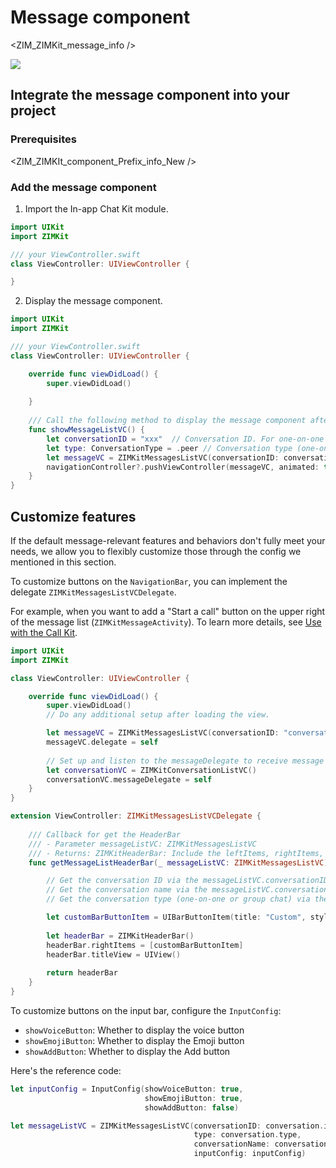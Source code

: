 # Message component


<ZIM_ZIMKit_message_info />

<Frame width="200" height="auto" caption="">
    <img src="https://storage.zego.im/sdk-doc/Pics/ZIMKit/IOS/swift/message_demo.gif" />
</Frame>

## Integrate the message component into your project

### Prerequisites


<ZIM_ZIMKIt_component_Prefix_info_New />

###  Add the message component

1. Import the In-app Chat Kit module.

```swift
import UIKit
import ZIMKit

/// your ViewController.swift
class ViewController: UIViewController {

}
```

2. Display the message component.

```swift
import UIKit
import ZIMKit

/// your ViewController.swift
class ViewController: UIViewController {

    override func viewDidLoad() {
        super.viewDidLoad()
        
    }
    
    /// Call the following method to display the message component after login succeeded.
    func showMessageListVC() {
        let conversationID = "xxx"  // Conversation ID. For one-on-one chats, it refers to the peer's userID. For group chats, it refers to the GroupID. 
        let type: ConversationType = .peer // Conversation type (one-on-one chats or group chats). 
        let messageVC = ZIMKitMessagesListVC(conversationID: conversationID, type: type)
        navigationController?.pushViewController(messageVC, animated: true)
    }
}
```

## Customize features

If the default message-relevant features and behaviors don't fully meet your needs, we allow you to flexibly customize those through the config we mentioned in this section.

<Accordion title="Custom header bar" defaultOpen="false">

To customize buttons on the `NavigationBar`, you can implement the delegate `ZIMKitMessagesListVCDelegate`.

For example, when you want to add a "Start a call" button on the upper right of the message list (`ZIMKitMessageActivity`). To learn more details, see <a href="../04-Advanced%20features/01-Use%20in%20conjunction%20with%20Call%20Kit.mdx">Use with the Call Kit</a>.

```swift
import UIKit
import ZIMKit

class ViewController: UIViewController {

    override func viewDidLoad() {
        super.viewDidLoad()
        // Do any additional setup after loading the view.

        let messageVC = ZIMKitMessagesListVC(conversationID: "conversationID", type: .peer)
        messageVC.delegate = self
        
        // Set up and listen to the messageDelegate to receive message relevant notifications if you integrated the ZIMKitConversationListVC
        let conversationVC = ZIMKitConversationListVC()
        conversationVC.messageDelegate = self
    }
}

extension ViewController: ZIMKitMessagesListVCDelegate {
    
    /// Callback for get the HeaderBar
    /// - Parameter messageListVC: ZIMKitMessagesListVC
    /// - Returns: ZIMKitHeaderBar: Include the leftItems, rightItems, and titleView
    func getMessageListHeaderBar(_ messageListVC: ZIMKitMessagesListVC) -> ZIMKitHeaderBar? {

        // Get the conversation ID via the messageListVC.conversationID 
        // Get the conversation name via the messageListVC.conversationName 
        // Get the conversation type (one-on-one or group chat) via themessageListVC.conversationType 

        let customBarButtonItem = UIBarButtonItem(title: "Custom", style: .plain, target: self, action: #selector(customButtonTapped))
        
        let headerBar = ZIMKitHeaderBar()
        headerBar.rightItems = [customBarButtonItem]
        headerBar.titleView = UIView()
        
        return headerBar
    }
}
```

</Accordion>

<Accordion title="Custom input bar" defaultOpen="false">

To customize buttons on the input bar, configure the `InputConfig`:

- `showVoiceButton`: Whether to display the voice button
- `showEmojiButton`: Whether to display the Emoji button
- `showAddButton`: Whether to display the Add button


Here's the reference code:

```swift
let inputConfig = InputConfig(showVoiceButton: true,
                              showEmojiButton: true,
                              showAddButton: false)

let messageListVC = ZIMKitMessagesListVC(conversationID: conversation.id,
                                         type: conversation.type,
                                         conversationName: conversation.name,
                                         inputConfig: inputConfig)
```

</Accordion>
